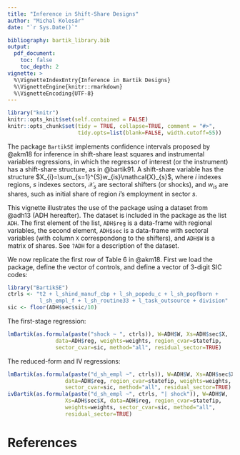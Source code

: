 ```yaml
---
title: "Inference in Shift-Share Designs"
author: "Michal Kolesár"
date: "`r Sys.Date()`"

bibliography: bartik_library.bib
output:
  pdf_document:
    toc: false
    toc_depth: 2
vignette: >
  %\VignetteIndexEntry{Inference in Bartik Designs}
  %\VignetteEngine{knitr::rmarkdown}
  %\VignetteEncoding{UTF-8}
---
```


```r
library("knitr")
knitr::opts_knit$set(self.contained = FALSE)
knitr::opts_chunk$set(tidy = TRUE, collapse=TRUE, comment = "#>",
                      tidy.opts=list(blank=FALSE, width.cutoff=55))
```

The package `BartikSE` implements confidence intervals proposed by @akm18 for
inference in shift-share least squares and instrumental variables regressions,
in which the regressor of interest (or the instrument) has a shift-share
structure, as in @bartik91. A shift-share variable has the structure
$X_{i}=\sum_{s=1}^{S}w_{is}\mathcal{X}_{s}$, where $i$ indexes regions, $s$
indexes sectors, $\mathcal{X}_{s}$ are sectoral shifters (or shocks), and
$w_{is}$ are shares, such as initial share of region $i$'s employment in sector
$s$.

This vignette illustrates the use of the package using a dataset from @adh13
(ADH hereafter). The dataset is included in the package as the list `ADH`. The
first element of the list, `ADH$reg` is a data-frame with regional variables,
the second element, `ADH$sec` is a data-frame with sectoral variables (with
column `X` correspondong to the shifters), and `ADH$W` is a matrix of shares.
See `?ADH` for a description of the dataset.

We now replicate the first row of Table 6 in @akm18. First we load the package,
define the vector of controls, and define a vector of 3-digit SIC codes:
```r
library("BartikSE")
ctrls <- "t2 + l_shind_manuf_cbp + l_sh_popedu_c + l_sh_popfborn +
          l_sh_empl_f + l_sh_routine33 + l_task_outsource + division"
sic <- floor(ADH$sec$sic/10)
```

The first-stage regression:
```r
lmBartik(as.formula(paste("shock ~ ", ctrls)), W=ADH$W, Xs=ADH$sec$X,
               data=ADH$reg, weights=weights, region_cvar=statefip,
               sector_cvar=sic, method="all", residual_sector=TRUE)
```

The reduced-form and IV regressions:
```r
lmBartik(as.formula(paste("d_sh_empl ~", ctrls)), W=ADH$W, Xs=ADH$sec$X,
                  data=ADH$reg, region_cvar=statefip, weights=weights,
                  sector_cvar=sic, method="all", residual_sector=TRUE)
ivBartik(as.formula(paste("d_sh_empl ~", ctrls, "| shock")), W=ADH$W,
                  Xs=ADH$sec$X, data=ADH$reg, region_cvar=statefip,
                  weights=weights, sector_cvar=sic, method="all",
                  residual_sector=TRUE)
```

# References
